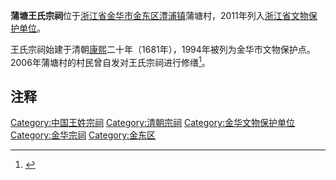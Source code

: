 {{文物保护单位
| 级别 = 省级
| 省区市 = 浙江省
| 图片 = 
| 名称 = 蒲塘王氏宗祠
| 编号 = 6-189
| 分类 = 古建筑
| 时代 = 
| 所在 = [[金华市|金华市]][[金东区|金东区]]
| 登录 = 2011年1月7日
}}
'''蒲塘王氏宗祠'''位于[[浙江省|浙江省]][[金华市|金华市]][[金东区|金东区]][[澧浦镇|澧浦镇]]蒲塘村，2011年列入[[浙江省文物保护单位|浙江省文物保护单位]]。

王氏宗祠始建于清朝[[康熙|康熙]]二十年（1681年），1994年被列为金华市文物保护点。2006年蒲塘村的村民曾自发对王氏宗祠进行修缮<ref>{{Cite web |url=http://www.zjww.gov.cn/news/2006-07-28/18490836.shtml |title=蒲塘老人为“文保”撑起一片天 |accessdate=2013-05-19 |author=苗青 裴斐 |date=2006-07-28 |work= |publisher=浙江省文物局网站，来源：金华新闻网 |language=Zh-hans |archive-url=https://web.archive.org/web/20160304195546/http://www.zjww.gov.cn/news/2006-07-28/18490836.shtml |archive-date=2016-03-04 |dead-url=yes }}</ref>。

== 注释 ==

{{Reflist|2}}

{{金华市境内的浙江省文物保护单位}}
{{DEFAULTSORT:P}}
[[Category:中国王姓宗祠|Category:中国王姓宗祠]]
[[Category:清朝宗祠|Category:清朝宗祠]]
[[Category:金华文物保护单位|Category:金华文物保护单位]]
[[Category:金华宗祠|Category:金华宗祠]]
[[Category:金东区|Category:金东区]]